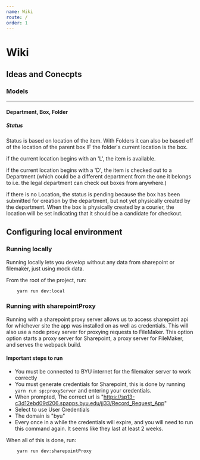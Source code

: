 ```yaml
---
name: Wiki
route: /
order: 1
---
```

# Wiki

## Ideas and Conecpts

### Models

---

#### Department, Box, Folder

##### Status
Status is based on location of the item. With Folders it can also be based off of the location of the parent box IF the folder's current location is the box.

if the current location begins with an 'L', the item is available.

if the current location begins with a 'D', the item is checked out to a Department (which could be a different department from the one it belongs to i.e. the legal department can check out boxes from anywhere.)

if there is no Location, the status is pending because the box has been submitted for creation by the department, but not yet physically created by the department. When the box is physically created by a courier, the location will be set indicating that it should be a candidate for checkout.

## Configuring local environment

### Running locally

Running locally lets you develop without any data from sharepoint or filemaker, just using mock data.

From the root of the project, run:

```bash
    yarn run dev:local
```

### Running with sharepointProxy

Running with a sharepoint proxy server allows us to access sharepoint api for whichever site the app was installed on as well as credentials.  This will also use a node proxy server for proxying requests to FileMaker.  This option option starts a proxy server for Sharepoint, a proxy server for FileMaker, and serves the webpack build.

#### Important steps to run

-   You must be connected to BYU internet for the filemaker server to work correctly
-   You must generate credentials for Sharepoint, this is done by running `yarn run sp:proxyServer` and entering your credentials. 
-   When prompted, The correct url is "https://sp13-c3d12ebd09d206.spapps.byu.edu/jj33/Record_Request_App"
-   Select to use User Credentials
-   The domain is "byu"
-   Every once in a while the credentials will expire, and you will need to run this command again.  It seems like they last at least 2 weeks.

When all of this is done, run: 

```bash
    yarn run dev:sharepointProxy
```
